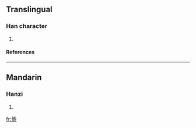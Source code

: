 ==Translingual==
===Han character===
{{Han char|rn=86|rad=火|as=10|sn=14|four=|canj=戈心火 (IPF), XX戈心火 (XXIPF)}}
# {{defn|Han|sort=火10}}
====References====
{{Han ref|kx=0679.120|dkj=19295|hdz=32226.010|uh=718B|ud=29067}}

----
==Mandarin==
===Hanzi===
{{cmn-hanzi|pin=[[nái]] (nai2)|wg=nai<sup>2</sup>}}
# {{defn|Mandarin}}

[[fr:熋]]